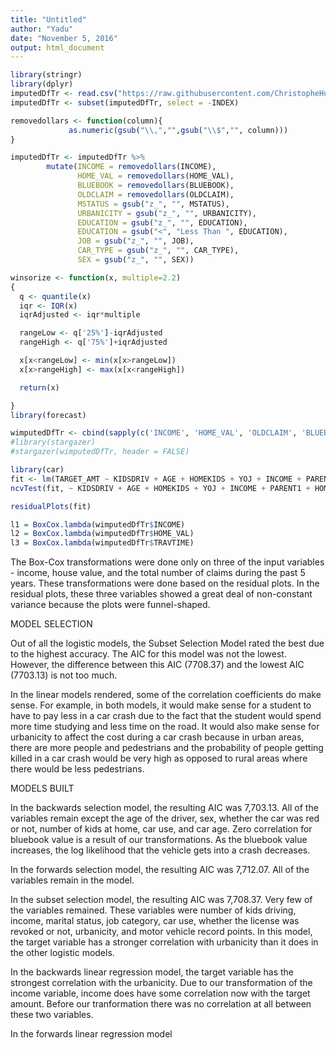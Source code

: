 ```yaml
---
title: "Untitled"
author: "Yadu"
date: "November 5, 2016"
output: html_document
---
```


```r
library(stringr)
library(dplyr)
imputedDfTr <- read.csv("https://raw.githubusercontent.com/ChristopheHunt/DATA-621-Group-1/master/Homework%204/imputed_insurance_training_data.csv")
imputedDfTr <- subset(imputedDfTr, select = -INDEX)
```

```r
removedollars <- function(column){
             as.numeric(gsub("\\,","",gsub("\\$","", column)))
}
```

```r
imputedDfTr <- imputedDfTr %>%
        mutate(INCOME = removedollars(INCOME),
               HOME_VAL = removedollars(HOME_VAL),
               BLUEBOOK = removedollars(BLUEBOOK),
               OLDCLAIM = removedollars(OLDCLAIM),
               MSTATUS = gsub("z_", "", MSTATUS),
               URBANICITY = gsub("z_", "", URBANICITY),
               EDUCATION = gsub("z_", "", EDUCATION),
               EDUCATION = gsub("<", "Less Than ", EDUCATION),
               JOB = gsub("z_", "", JOB),
               CAR_TYPE = gsub("z_", "", CAR_TYPE),
               SEX = gsub("z_", "", SEX))
```

```r
winsorize <- function(x, multiple=2.2)
{
  q <- quantile(x)
  iqr <- IQR(x)
  iqrAdjusted <- iqr*multiple

  rangeLow <- q['25%']-iqrAdjusted
  rangeHigh <- q['75%']+iqrAdjusted

  x[x<rangeLow] <- min(x[x>rangeLow])
  x[x>rangeHigh] <- max(x[x<rangeHigh])

  return(x)  

}
library(forecast)

wimputedDfTr <- cbind(sapply(c('INCOME', 'HOME_VAL', 'OLDCLAIM', 'BLUEBOOK'), function(x) winsorize(imputedDfTr[,x], multiple=2.2)), subset(imputedDfTr, select = -c(INCOME, HOME_VAL, OLDCLAIM, BLUEBOOK)))
#library(stargazer)
#stargazer(wimputedDfTr, header = FALSE)
```

```r
library(car)
fit <- lm(TARGET_AMT ~ KIDSDRIV + AGE + HOMEKIDS + YOJ + INCOME + PARENT1 + HOME_VAL + MSTATUS + SEX + EDUCATION + JOB + TRAVTIME + CAR_USE + BLUEBOOK + TIF + CAR_TYPE + RED_CAR + OLDCLAIM + CLM_FREQ + REVOKED + MVR_PTS + CAR_AGE + URBANICITY, data=wimputedDfTr)
ncvTest(fit, ~ KIDSDRIV + AGE + HOMEKIDS + YOJ + INCOME + PARENT1 + HOME_VAL + MSTATUS + SEX + EDUCATION + JOB + TRAVTIME + CAR_USE + BLUEBOOK + TIF + CAR_TYPE + RED_CAR + OLDCLAIM + CLM_FREQ + REVOKED + MVR_PTS + CAR_AGE + URBANICITY, data=wimputedDfTr)
```

```r
residualPlots(fit)

```

```r
l1 = BoxCox.lambda(wimputedDfTr$INCOME)
l2 = BoxCox.lambda(wimputedDfTr$HOME_VAL)
l3 = BoxCox.lambda(wimputedDfTr$TRAVTIME)
```

The Box-Cox transformations were done only on three of the input variables - income, house value, and the total number of claims during the past 5 years. These transformations were done based on the residual plots. In the residual plots, these three variables showed a great deal of non-constant variance because the plots were funnel-shaped. 

MODEL SELECTION

Out of all the logistic models, the Subset Selection Model rated the best due to the highest accuracy. The AIC for this model was not the lowest. However, the difference between this AIC (7708.37) and the lowest AIC (7703.13) is not too much.

In the linear models rendered, some of the correlation coefficients do make sense. For example, in both models, it would make sense for a student to have to pay less in a car crash due to the fact that the student would spend more time studying and less time on the road. It would also make sense for urbanicity to affect the cost during a car crash because in urban areas, there are more people and pedestrians and the probability of people getting killed in a car crash would be very high as opposed to rural areas where there would be less pedestrians.   

MODELS BUILT

In the backwards selection model, the resulting AIC was 7,703.13. All of the variables remain except the age of the driver, sex, whether the car was red or not, number of kids at home, car use, and car age. Zero correlation for bluebook value is a result of our transformations. As the bluebook value increases, the log likelihood that the vehicle gets into a crash decreases.

In the forwards selection model, the resulting AIC was 7,712.07. All of the variables remain in the model. 

In the subset selection model, the resulting AIC was 7,708.37. Very few of the variables remained. These variables were number of kids driving, income, marital status, job category, car use, whether the license was revoked or not, urbanicity, and motor vehicle record points. In this model, the target variable has a stronger correlation with urbanicity than it does in the other logistic models. 

In the backwards linear regression model, the target variable has the strongest correlation with the urbanicity. Due to our transformation of the income variable, income does have some correlation now with the target amount. Before our tranformation there was no correlation at all between these two variables. 

In the forwards linear regression model